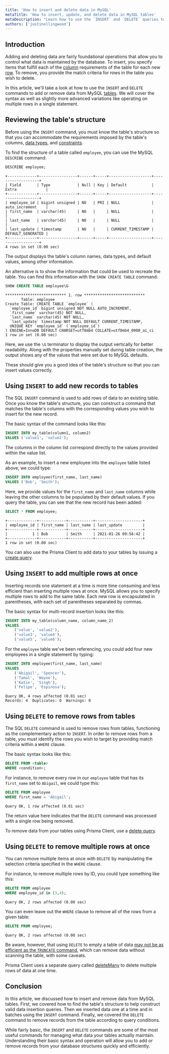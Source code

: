 ```yaml
---
title: 'How to insert and delete data in MySQL'
metaTitle: 'How to insert, update, and delete data in MySQL tables'
metaDescription: "Learn how to use the `INSERT` and `DELETE` queries to add and remove data from MySQL tables."
authors: ['justinellingwood']
---
```


## Introduction

Adding and deleting data are fairly foundational operations that allow you to control what data is maintained by the database.  To insert, you specify items that fulfill each of the [column](/intro/database-glossary#column) requirements of the table for each new [row](/intro/database-glossary#row).  To remove, you provide the match criteria for rows in the table you wish to delete.

In this article, we'll take a look at how to use the `INSERT` and `DELETE` commands to add or remove data from MySQL [tables](/intro/database-glossary#table).  We will cover the syntax as well as slightly more advanced variations like operating on multiple rows in a single statement.

## Reviewing the table's structure

Before using the `INSERT` command, you must know the table's structure so that you can accommodate the requirements imposed by the table's columns, [data types](/intro/database-glossary#data-type), and [constraints](/intro/database-glossary#constraint).

To find the structure of a table called `employee`, you can use the MySQL `DESCRIBE` command:

```sql no-lines
DESCRIBE employee;
```
```
+-------------+-----------------+------+-----+-------------------+-------------------+
| Field       | Type            | Null | Key | Default           | Extra             |
+-------------+-----------------+------+-----+-------------------+-------------------+
| employee_id | bigint unsigned | NO   | PRI | NULL              | auto_increment    |
| first_name  | varchar(45)     | NO   |     | NULL              |                   |
| last_name   | varchar(45)     | NO   |     | NULL              |                   |
| last_update | timestamp       | NO   |     | CURRENT_TIMESTAMP | DEFAULT_GENERATED |
+-------------+-----------------+------+-----+-------------------+-------------------+
4 rows in set (0.00 sec)
```

The output displays the table's column names, data types, and default values, among other information.

An alternative is to show the information that could be used to recreate the table.  You can find this information with the `SHOW CREATE TABLE` command:

```sql no-lines
SHOW CREATE TABLE employee\G
```
```
*************************** 1. row ***************************
       Table: employee
Create Table: CREATE TABLE `employee` (
  `employee_id` bigint unsigned NOT NULL AUTO_INCREMENT,
  `first_name` varchar(45) NOT NULL,
  `last_name` varchar(45) NOT NULL,
  `last_update` timestamp NOT NULL DEFAULT CURRENT_TIMESTAMP,
  UNIQUE KEY `employee_id` (`employee_id`)
) ENGINE=InnoDB DEFAULT CHARSET=utf8mb4 COLLATE=utf8mb4_0900_ai_ci
1 row in set (0.00 sec)
```

Here, we use the `\G` terminator to display the output vertically for better readability.  Along with the properties manually set during table creation, the output shows any of the values that were set due to MySQL defaults.

These should give you a good idea of the table's structure so that you can insert values correctly.

## Using `INSERT` to add new records to tables

The SQL `INSERT` command is used to add rows of data to an existing table.  Once you know the table's structure, you can construct a command that matches the table's columns with the corresponding values you wish to insert for the new record.

The basic syntax of the command looks like this:

```sql
INSERT INTO my_table(column1, column2)
VALUES ('value1', 'value2');
```

The columns in the column list correspond directly to the values provided within the value list.

As an example, to insert a new employee into the `employee` table listed above, we could type:

```sql
INSERT INTO employee(first_name, last_name)
VALUES ('Bob', 'Smith');
```

Here, we provide values for the `first_name` and `last_name` columns while leaving the other columns to be populated by their default values.  If you query the table, you can see that the new record has been added:

```sql
SELECT * FROM employee;
```
```
+-------------+------------+-----------+---------------------+
| employee_id | first_name | last_name | last_update         |
+-------------+------------+-----------+---------------------+
|           1 | Bob        | Smith     | 2021-01-26 09:56:42 |
+-------------+------------+-----------+---------------------+
1 row in set (0.00 sec)
```

<PrismaOutlinks>

You can also use the Prisma Client to add data to your tables by issuing a [create query](https://www.prisma.io/docs/reference/tools-and-interfaces/prisma-client/crud#create).

</PrismaOutlinks>

## Using `INSERT` to add multiple rows at once

Inserting records one statement at a time is more time consuming and less efficient than inserting multiple rows at once.  MySQL allows you to specify multiple rows to add to the same table.   Each new row is encapsulated in parentheses, with each set of parentheses separated by commas.

The basic syntax for multi-record insertion looks like this:

```sql
INSERT INTO my_table(column_name, column_name_2)
VALUES
    ('value', 'value2'),
    ('value3', 'value4'),
    ('value5', 'value6');
```

For the `employee` table we've been referencing, you could add four new employees in a single statement by typing:

```sql
INSERT INTO employee(first_name, last_name)
VALUES
    ('Abigail', 'Spencer'),
    ('Tamal', 'Wayne'),
    ('Katie', 'Singh'),
    ('Felipe', 'Espinosa');
```
```
Query OK, 4 rows affected (0.01 sec)
Records: 4  Duplicates: 0  Warnings: 0
```

## Using `DELETE` to remove rows from tables

The SQL `DELETE` command is used to remove rows from tables, functioning as the complementary action to `INSERT`.  In order to remove rows from a table, you must identify the rows you wish to target by providing match criteria within a `WHERE` clause.

The basic syntax looks like this:

```sql
DELETE FROM <table>
WHERE <condition>;
```

For instance, to remove every row in our `employee` table that has its `first_name` set to `Abigail`, we could type this:

```sql
DELETE FROM employee
WHERE first_name = 'Abigail';
```
```
Query OK, 1 row affected (0.01 sec)
```

The return value here indicates that the `DELETE` command was processed with a single row being removed.

<PrismaOutlinks>

To remove data from your tables using Prisma Client, use a [delete query](https://www.prisma.io/docs/reference/tools-and-interfaces/prisma-client/crud#delete).

</PrismaOutlinks>

## Using `DELETE` to remove multiple rows at once

You can remove multiple items at once with `DELETE` by manipulating the selection criteria specified in the `WHERE` clause.

For instance, to remove multiple rows by ID, you could type something like this:

```sql
DELETE FROM employee
WHERE employee_id in (3,4);
```
```
Query OK, 2 rows affected (0.00 sec)
```

You can even leave out the `WHERE` clause to remove all of the rows from a given table:

```sql
DELETE FROM employee;
```
```
Query OK, 2 rows affected (0.00 sec)
```

Be aware, however, that using `DELETE` to empty a table of data [may not be as efficient as the `TRUNCATE` command](https://dev.mysql.com/doc/refman/8.0/en/truncate-table.html), which can remove data without scanning the table, with some caveats.

<PrismaOutlinks>

Prisma Client uses a separate query called [deleteMany](https://www.prisma.io/docs/reference/tools-and-interfaces/prisma-client/crud#deletemany) to delete multiple rows of data at one time.

</PrismaOutlinks>

## Conclusion

In this article, we discussed how to insert and remove data from MySQL tables.  First, we covered how to find the table's structure to help construct valid data insertion queries.  Then we inserted data one at a time and in batches using the `INSERT` command.  Finally, we covered the `DELETE` command to remove records from the table according to query conditions.

While fairly basic, the `INSERT` and `DELETE` commands are some of the most useful commands for managing what data your tables actually maintain.  Understanding their basic syntax and operation will allow you to add or remove records from your database structures quickly and efficiently.
